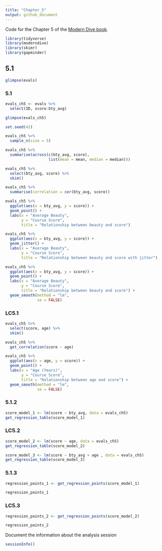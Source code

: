 ```yaml
---
title: "Chapter_5"
output: github_document
---
```


Code for the Chapter 5 of the [Modern Dive book](https://moderndive.com/5-regression.html#regression).

```r
library(tidyverse)
library(moderndive)
library(skimr)
library(gapminder)
```
## 5.1

```r
glimpse(evals)
```
### 5.1

```r
evals_ch5 <- evals %>%
  select(ID, score:bty_avg)

glimpse(evals_ch5)
```

```r
set.seed(42)

evals_ch5 %>%
  sample_n(size = 5)
```

```r
evals_ch5 %>%
  summarise(across(c(bty_avg, score),
                   list(mean = mean, median = median)))
```

```r
evals_ch5 %>%
  select(bty_avg, score) %>%
  skim()
```

```r
evals_ch5 %>%
  summarise(correlation = cor(bty_avg, score))
```

```r
evals_ch5 %>%
  ggplot(aes(x = bty_avg, y = score)) +
  geom_point() +
  labs(x = "Average Beauty",
       y = "Course Score",
       title = "Relationship between beauty and score")
```

```r
evals_ch5 %>%
  ggplot(aes(x = bty_avg, y = score)) +
  geom_jitter() +
  labs(x = "Average Beauty",
       y = "Course Score",
       title = "Relationship between beauty and score with jitter")
```

```r
evals_ch5 %>%
  ggplot(aes(x = bty_avg, y = score)) +
  geom_point() +
  labs(x = "Average Beauty",
       y = "Course Score",
       title = "Relationship between beauty and score") +
  geom_smooth(method = "lm",
              se = FALSE)
```

### LC5.1

```r
evals_ch5 %>%
  select(score, age) %>%
  skim()
```


```r
evals_ch5 %>%
  get_correlation(score ~ age)
```
```r
evals_ch5 %>%
  ggplot(aes(x = age, y = score)) +
  geom_point() +
  labs(x = "Age (Years)",
       y = "Course Score",
       title = "Relationship between age and score") +
  geom_smooth(method = "lm",
              se = FALSE)
```
### 5.1.2

```r
score_model_1 <- lm(score ~ bty_avg, data = evals_ch5)
get_regression_table(score_model_1)
```
### LC5.2

```r
score_model_2 <- lm(score ~ age, data = evals_ch5)
get_regression_table(score_model_2)
```
```r
score_model_3 <- lm(score ~ bty_avg + age , data = evals_ch5)
get_regression_table(score_model_3)
```

### 5.1.3

```r
regression_points_1 <- get_regression_points(score_model_1)

regression_points_1
```

### LC5.3

```r
regression_points_2 <- get_regression_points(score_model_2)

regression_points_2
```


Document the information about the analysis session

```r
sessionInfo()
```
